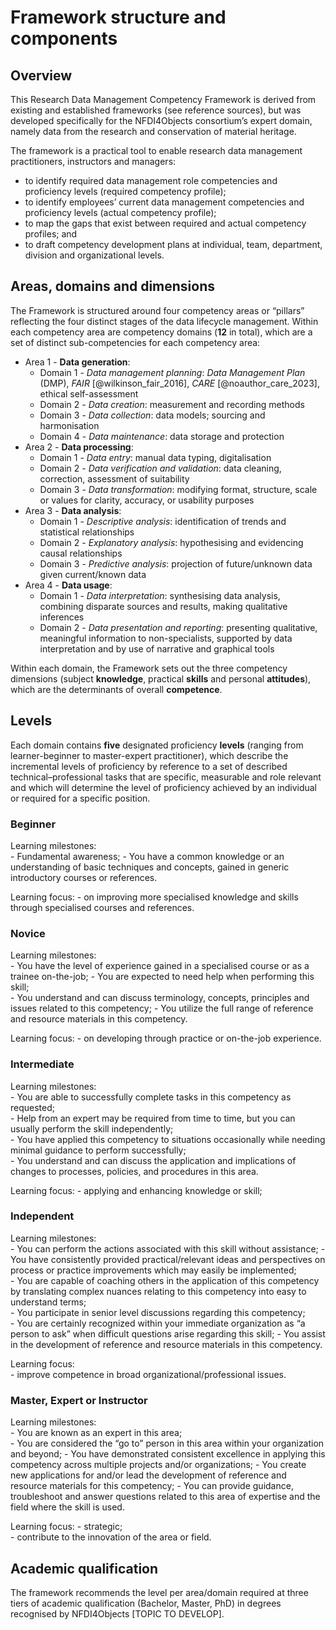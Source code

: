 # Framework structure and components

## Overview

This Research Data Management Competency Framework is derived from existing and established frameworks (see reference sources), but was developed specifically for the NFDI4Objects consortium's expert domain, namely data from the research and conservation of material heritage.

<!--![infographics](figs/infographics.png)-->

The framework is a practical tool to enable research data management practitioners, instructors and managers:

- to identify required data management role competencies and proficiency levels (required competency profile);
- to identify employees’ current data management competencies and proficiency levels (actual competency profile);
- to map the gaps that exist between required and actual competency profiles; and
- to draft competency development plans at individual, team, department, division and organizational levels.

## Areas, domains and dimensions

The Framework is structured around four competency areas or “pillars” reflecting the four distinct stages of the data lifecycle management. Within each competency area are competency domains (**12** in total), which are a set of distinct sub-competencies for each competency area:

- Area 1 - **Data generation**:  
  - Domain 1 - *Data management planning*: *Data Management Plan* (DMP), *FAIR* [@wilkinson_fair_2016], *CARE* [@noauthor_care_2023], ethical self-assessment     
  - Domain 2 - *Data creation*: measurement and recording methods   
  - Domain 3 - *Data collection*: data models; sourcing and harmonisation  
  - Domain 4 - *Data maintenance*: data storage and protection  
- Area 2 - **Data processing**:  
  - Domain 1 - *Data entry*: manual data typing, digitalisation   
  - Domain 2 - *Data verification and validation*: data cleaning, correction, assessment of suitability  
  - Domain 3 - *Data transformation*: modifying format, structure, scale or values for clarity, accuracy, or usability purposes  
- Area 3 - **Data analysis**:  
  - Domain 1 - *Descriptive analysis*: identification of trends and statistical relationships 
  - Domain 2 - *Explanatory analysis*: hypothesising and evidencing causal relationships  
  - Domain 3 - *Predictive analysis*: projection of future/unknown data given current/known data    
- Area 4 - **Data usage**:  
  - Domain 1 - *Data interpretation*: synthesising data analysis, combining disparate sources and results, making qualitative inferences   
  - Domain 2 - *Data presentation and reporting*: presenting qualitative, meaningful information to non-specialists, supported by data interpretation and by use of narrative and graphical tools   

Within each domain, the Framework sets out the three competency dimensions (subject **knowledge**, practical **skills** and personal **attitudes**), which are the determinants of overall **competence**.

## Levels

Each domain contains **five** designated proficiency **levels** (ranging from learner-beginner to master-expert practitioner), which describe the incremental levels of proficiency by reference to a set of described technical–professional tasks that are specific, measurable and role relevant and which will determine the level of proficiency achieved by an individual or required for a specific position.

### Beginner
Learning milestones:  
- Fundamental awareness; 
- You have a common knowledge or an understanding of basic techniques and concepts, gained in generic introductory courses or references.

Learning focus:
- on improving more specialised knowledge and skills through specialised courses and references.

### Novice
Learning milestones:  
- You have the level of experience gained in a specialised course or as a trainee on-the-job;
- You are expected to need help when performing this skill;  
- You understand and can discuss terminology, concepts, principles and issues related to this competency;
- You utilize the full range of reference and resource materials in this competency.

Learning focus:
- on developing through practice or on-the-job experience.

### Intermediate
Learning milestones:  
- You are able to successfully complete tasks in this competency as requested;  
- Help from an expert may be required from time to time, but you can usually perform the skill independently;  
- You have applied this competency to situations occasionally while needing minimal guidance to perform successfully;  
- You understand and can discuss the application and implications of changes to processes, policies, and procedures in this area.

Learning focus: 
- applying and enhancing knowledge or skill;

### Independent 
Learning milestones:  
- You can perform the actions associated with this skill without assistance;
- You have consistently provided practical/relevant ideas and perspectives on process or practice improvements which may easily be implemented;  
- You are capable of coaching others in the application of this competency by translating complex nuances relating to this competency into easy to understand terms;  
- You participate in senior level discussions regarding this competency;  
- You are certainly recognized within your immediate organization as "a person to ask" when difficult questions arise regarding this skill;
- You assist in the development of reference and resource materials in this competency.

Learning focus:  
- improve competence in broad organizational/professional issues.

### Master, Expert or Instructor
Learning milestones:  
- You are known as an expert in this area;  
- You are considered the “go to” person in this area within your organization and beyond;
- You have demonstrated consistent excellence in applying this competency across multiple projects and/or organizations;
- You create new applications for and/or lead the development of reference and resource materials for this competency;
- You can provide guidance, troubleshoot and answer questions related to this area of expertise and the field where the skill is used.

Learning focus:
- strategic;  
- contribute to the innovation of the area or field.

## Academic qualification

The framework recommends the level per area/domain required at three tiers of academic qualification (Bachelor, Master, PhD) in degrees recognised by NFDI4Objects [TOPIC TO DEVELOP].

